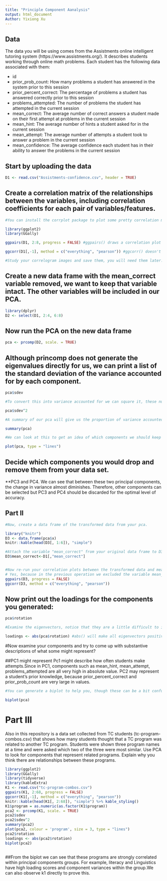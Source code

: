 ```yaml
---
title: "Principle Component Aanalysis"
output: html_document
Author: Yixiong Xu
---
```

## Data
The data you will be using comes from the Assistments online intelligent tutoring system (https://www.assistments.org/). It describes students working through online math problems. Each student has the following data associated with them:

- id
- prior_prob_count: How many problems a student has answered in the system prior to this session
- prior_percent_correct: The percentage of problems a student has answered correctly prior to this session
- problems_attempted: The number of problems the student has attempted in the current session
- mean_correct: The average number of correct answers a student made on their first attempt at problems in the current session
- mean_hint: The average number of hints a student asked for in the current session
- mean_attempt: The average number of attempts a student took to answer a problem in the current session
- mean_confidence: The average confidence each student has in their ability to answer the problems in the current session

## Start by uploading the data
```r
D1 <- read.csv("Assistments-confidence.csv", header = TRUE)

```

## Create a correlation matrix of the relationships between the variables, including correlation coefficients for each pair of variables/features.

```r
#You can install the corrplot package to plot some pretty correlation matrices (sometimes called correlograms)

library(ggplot2)
library(GGally)

ggpairs(D1, 2:8, progress = FALSE) #ggpairs() draws a correlation plot between all the columns you identify by number (second option, you don't need the first column as it is the student ID) and progress = FALSE stops a progress bar appearing as it renders your plot

ggcorr(D1[,-1], method = c("everything", "pearson")) #ggcorr() doesn't have an explicit option to choose variables so we need to use matrix notation to drop the id variable. We then need to choose a "method" which determines how to treat missing values (here we choose to keep everything, and then which kind of correlation calculation to use, here we are using Pearson correlation, the other options are "kendall" or "spearman")

#Study your correlogram images and save them, you will need them later. Take note of what is strongly related to the outcome variable of interest, mean_correct. 
```

## Create a new data frame with the mean_correct variable removed, we want to keep that variable intact. The other variables will be included in our PCA.

```r
library(dplyr)
D2 <- select(D1, 2:4, 6:8)

```

## Now run the PCA on the new data frame

```r
pca <- prcomp(D2, scale. = TRUE)
```

## Although princomp does not generate the eigenvalues directly for us, we can print a list of the standard deviation of the variance accounted for by each component.

```r
pca$sdev

#To convert this into variance accounted for we can square it, these numbers are proportional to the eigenvalue

pca$sdev^2

#A summary of our pca will give us the proportion of variance accounted for by each component

summary(pca)

#We can look at this to get an idea of which components we should keep and which we should drop

plot(pca, type = "lines")
```

## Decide which components you would drop and remove them from your data set.

**PC3 and PC4. We can see that between these two principal components, the change in variance almost diminishes. Therefore, other components can be selected but PC3 and PC4 should be discarded for the optimal level of accuracy.

## Part II

```r
#Now, create a data frame of the transformed data from your pca.

library("knitr")
D3 <- data.frame(pca$x)
knitr::kable(head(D3[, 1:6]), "simple")

#Attach the variable "mean_correct" from your original data frame to D3.
D3$mean_correct<-D1[,"mean_correct"]


#Now re-run your correlation plots between the transformed data and mean_correct. If you had dropped some components would you have lost important infomation about mean_correct?
# Yes, because in the previous operation we excluded the variable mean_correct.Therefore, there was no correlation between components percent and mean_correct.
ggpairs(D3, progress = FALSE)
ggcorr(D3, method = c("everything", "pearson")) 

```
## Now print out the loadings for the components you generated:

```r
pca$rotation

#Examine the eigenvectors, notice that they are a little difficult to interpret. It is much easier to make sense of them if we make them proportional within each component

loadings <- abs(pca$rotation) #abs() will make all eigenvectors positive

```
#Now examine your components and try to come up with substantive descriptions of what some might represent?

##PC1 might represent Pc1 might describe how often students make attempts.Since in PC1, components such as mean_hint, mean_attempt, problems_attempted are all very high in absolute value. PC2 may represent a student's prior knowledge, because prior_percent_correct and prior_prob_count are very large in values.
```r
#You can generate a biplot to help you, though these can be a bit confusing. They plot the transformed data by the first two components. Therefore, the axes represent the direction of maximum variance accounted for. Then mapped onto this point cloud are the original directions of the variables, depicted as red arrows. It is supposed to provide a visualization of which variables "go together". Variables that possibly represent the same underlying construct point in the same direction.  

biplot(pca)


```
# Part III  
Also in this repository is a data set collected from TC students (tc-program-combos.csv) that shows how many students thought that a TC program was related to another TC program. Students were shown three program names at a time and were asked which two of the three were most similar. Use PCA to look for components that represent related programs. Explain why you think there are relationships between these programs.

```r
library(ggplot2)
library(GGally)
library(tidyverse)
library(kableExtra)
K1 <- read.csv("tc-program-combos.csv")
ggpairs(K1, 2:68, progress = FALSE)
ggcorr(K1[,-1], method = c("everything", "pearson"))
knitr::kable(head(K1[, 2:68]), "simple") %>% kable_styling()
K1$program = as.numeric(as.factor(K1$program))
pca2 <- prcomp(K1, scale. = TRUE)
pca2$sdev
pca2$sdev^2
summary(pca2)
plot(pca2, colour = 'program', size = 3, type = "lines")
pca2$rotation
loadings <- abs(pca2$rotation)
biplot(pca2)



```
##From the biplot we can see that these programs are strongly correlated within principal components groups. For example, literacy and Linguistics have high loading scores and component variances within the group.We can also observe k1 directly to prove this.





